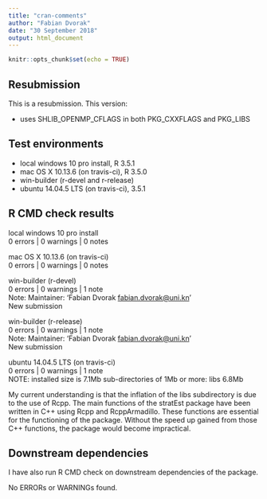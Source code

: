 ```yaml
---
title: "cran-comments"
author: "Fabian Dvorak"
date: "30 September 2018"
output: html_document
---
```


```r
knitr::opts_chunk$set(echo = TRUE)
```
## Resubmission
This is a resubmission. This version:

* uses SHLIB_OPENMP_CFLAGS in both PKG_CXXFLAGS and PKG_LIBS

## Test environments
* local windows 10 pro install, R 3.5.1
* mac OS X	10.13.6 (on travis-ci), R 3.5.0
* win-builder (r-devel and r-release)
* ubuntu 14.04.5 LTS (on travis-ci), 3.5.1

## R CMD check results
local windows 10 pro install  
0 errors | 0 warnings | 0 notes

mac OS X 10.13.6 (on travis-ci)  
0 errors | 0 warnings | 0 notes

win-builder (r-devel)   
0 errors | 0 warnings | 1 note  
Note: Maintainer: 'Fabian Dvorak <fabian.dvorak@uni.kn>'     
New submission

win-builder (r-release)     
0 errors | 0 warnings | 1 note  
Note: Maintainer: 'Fabian Dvorak <fabian.dvorak@uni.kn>'      
New submission

ubuntu 14.04.5 LTS (on travis-ci)  
0 errors | 0 warnings | 1 note  
NOTE: installed size is  7.1Mb
      sub-directories of 1Mb or more:
      libs   6.8Mb
  
My current understanding is that the inflation of the libs subdirectory is due to the use of Rcpp. The main functions of the stratEst package have been written in C++ using Rcpp and RcppArmadillo. These functions are essential for the functioning of the package. Without the speed up gained from those C++ functions, the package would become impractical.

## Downstream dependencies
I have also run R CMD check on downstream dependencies of the package.  

No ERRORs or WARNINGs found.
